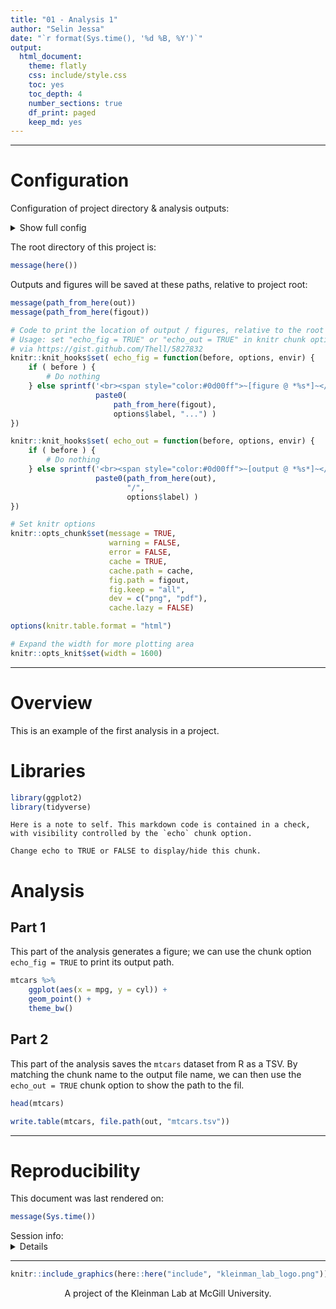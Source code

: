 ```yaml
---
title: "01 - Analysis 1"
author: "Selin Jessa"
date: "`r format(Sys.time(), '%d %B, %Y')`"
output:
  html_document:
    theme: flatly
    css: include/style.css
    toc: yes
    toc_depth: 4
    number_sections: true
    df_print: paged
    keep_md: yes
---
```


<!-- FRONT MATTER -->

<!-- Load custom CSS/JS for code folding -->
<link rel="stylesheet" type="text/css" href="include/hideOutput.css">
<script src="include/hideOutput.js"></script>

***

# Configuration

Configuration of project directory & analysis outputs:

<details><summary>Show full config</summary>

```r

# The here() function always returns a full path from the root directory
# This function returns a path from the project root
path_from_here <- function(path) {
    
    paste0(basename(here::here()), # Project root directory
           strsplit(path, basename(here::here()))[[1]][2]) # Chosen path relative to project root
    
}

```

```r

library(here)

# Set up outputs

# ...determines the name of the cache folder
project_id <- "rr"

# ...determines name of the subfolder of `outputs` and `figures`
doc_id     <- "01"

# ...specify where to save outputs
out        <- here("output", doc_id); dir.create(out, recursive = TRUE)
figout     <- here("figures", doc_id, "/")
cache      <- paste0("~/tmp/", project_id, "/", doc_id, "/")

```

</details>

The root directory of this project is:

```r

message(here())

```

Outputs and figures will be saved at these paths, relative to project root:

```r

message(path_from_here(out))
message(path_from_here(figout))

```

```r

# Code to print the location of output / figures, relative to the root
# Usage: set "echo_fig = TRUE" or "echo_out = TRUE" in knitr chunk options
# via https://gist.github.com/Thell/5827832
knitr::knit_hooks$set( echo_fig = function(before, options, envir) {
    if ( before ) {
        # Do nothing
    } else sprintf('<br><span style="color:#0d00ff">~[figure @ *%s*]~</span>',
                   paste0(
                       path_from_here(figout),
                       options$label, "...") )
})

knitr::knit_hooks$set( echo_out = function(before, options, envir) {
    if ( before ) {
        # Do nothing
    } else sprintf('<br><span style="color:#0d00ff">~[output @ *%s*]~</span>',
                   paste0(path_from_here(out),
                          "/",
                          options$label) )
})

# Set knitr options
knitr::opts_chunk$set(message = TRUE,
                      warning = FALSE,
                      error = FALSE,
                      cache = TRUE,
                      cache.path = cache,
                      fig.path = figout,
                      fig.keep = "all",
                      dev = c("png", "pdf"),
                      cache.lazy = FALSE)

options(knitr.table.format = "html") 

# Expand the width for more plotting area
knitr::opts_knit$set(width = 1600)

```

<!-- END OF FRONT MATTER -->

***

# Overview

This is an example of the first analysis in a project.

# Libraries

```r

library(ggplot2)
library(tidyverse)

```

```asis

Here is a note to self. This markdown code is contained in a check, 
with visibility controlled by the `echo` chunk option.

Change echo to TRUE or FALSE to display/hide this chunk.

```



# Analysis

## Part 1

This part of the analysis generates a figure; we can use the chunk option
`echo_fig = TRUE` to print its output path.

```r

mtcars %>% 
    ggplot(aes(x = mpg, y = cyl)) +
    geom_point() +
    theme_bw()

```

## Part 2

This part of the analysis saves the `mtcars` dataset from R as a TSV.
By matching the chunk name to the output file name, we can then use
the `echo_out = TRUE` chunk option to show the path to the fil.

```r

head(mtcars)

write.table(mtcars, file.path(out, "mtcars.tsv"))

```



***

# Reproducibility


This document was last rendered on:

```r

message(Sys.time())

```

Session info:
<details>

```r

if ("devtools" %in% installed.packages()) {
    devtools::session_info()
} else sessionInfo()

```

</details>

<!-- FOOTER -->

***

<center>
```r

knitr::include_graphics(here::here("include", "kleinman_lab_logo.png"))

```
</center>

<!-- Add icon library -->
<link rel="stylesheet" href="https://cdnjs.cloudflare.com/ajax/libs/font-awesome/4.7.0/css/font-awesome.min.css">

<p style="text-align: center;">
A project of the Kleinman Lab at McGill University.
<br>
<a href="https://functionalgenomics.ca/" class="fa fa-home"></a>
<a href="https://github.com/fungenomics/" class="fa fa-github"></a>
</p>


<br>